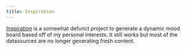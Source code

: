 ```yaml
---
title: Inspiration
---
```


[Inspiration](https://mood.natwelch.com/) is a somewhat defunct project to generate a dynamic mood board based off of my personal interests. It still works but most of the datasources are no longer generating fresh content.
